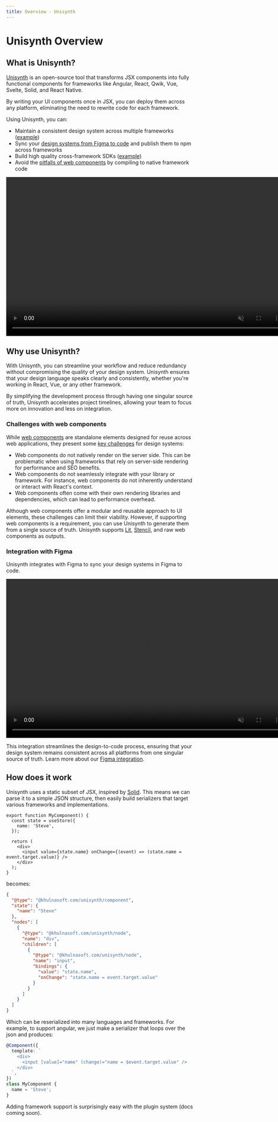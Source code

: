 ```yaml
---
title: Overview - Unisynth
---
```


# Unisynth Overview

## What is Unisynth?

[Unisynth](https://github.com/khulnasoft/unisynth) is an open-source tool that transforms JSX components into fully functional components for frameworks like Angular, React, Qwik, Vue, Svelte, Solid, and React Native.

By writing your UI components once in JSX, you can deploy them across any platform, eliminating the need to rewrite code for each framework.

Using Unisynth, you can:

- Maintain a consistent design system across multiple frameworks ([example](https://github.com/db-ui/mono))
- Sync your [design systems from Figma to code](/docs/figma) and publish them to npm across frameworks
- Build high quality cross-framework SDKs ([example](https://github.com/khulnasoft/khulnasoft/tree/main/packages/sdks#khulnasoftio-sdks))
- Avoid the [pitfalls of web components](#challenges-with-web-components) by compiling to native framework code

<video
  width="752"
  height="428"
  autoplay
  playsInline
  muted
  loop
  src="https://cdn.khulnasoft.com/o/assets%2FYJIGb4i01jvw0SRdL5Bt%2F65318cd035a940f88f7c19bfb0844e31%2Fcompressed?apiKey=YJIGb4i01jvw0SRdL5Bt&token=65318cd035a940f88f7c19bfb0844e31&alt=media&optimized=true"
/>

## Why use Unisynth?

With Unisynth, you can streamline your workflow and reduce redundancy without compromising the quality of your design system. Unisynth ensures that your design language speaks clearly and consistently, whether you're working in React, Vue, or any other framework.

By simplifying the development process through having one singular source of truth, Unisynth accelerates project timelines, allowing your team to focus more on innovation and less on integration.

### Challenges with web components

While [web components](https://developer.mozilla.org/en-US/docs/Web/API/Web_components) are standalone elements designed for reuse across web applications, they present some [key challenges](https://designsystemcentral.com/why-web-components-arent-the-design-system-silver-bullet-just-yet/152/) for design systems:

- Web components do not natively render on the server side. This can be problematic when using frameworks that rely on server-side rendering for performance and SEO benefits.
- Web components do not seamlessly integrate with your library or framework. For instance, web components do not inherently understand or interact with React's context.
- Web components often come with their own rendering libraries and dependencies, which can lead to performance overhead.

Although web components offer a modular and reusable approach to UI elements, these challenges can limit their viability. However, if supporting web components is a requirement, you can use Unisynth to generate them from a single source of truth. Unisynth supports [Lit](https://lit.dev/), [Stencil](https://stenciljs.com/), and raw web components as outputs.

### Integration with Figma

Unisynth integrates with Figma to sync your design systems in Figma to code.

<video
  width="752"
  height="428"
  autoplay
  playsInline
  muted
  loop
  src="https://cdn.khulnasoft.com/o/assets%2FYJIGb4i01jvw0SRdL5Bt%2F65d28d32b11d4577b116d6853dd72ce8%2Fcompressed?apiKey=YJIGb4i01jvw0SRdL5Bt&token=65d28d32b11d4577b116d6853dd72ce8&alt=media&optimized=true"
/>

This integration streamlines the design-to-code process, ensuring that your design system remains consistent across all platforms from one singular source of truth. Learn more about our [Figma integration](/docs/figma).

## How does it work

Unisynth uses a static subset of JSX, inspired by [Solid](https://www.solidjs.com/guide#jsx-compilation). This means we can parse it to a simple JSON structure, then easily build serializers that target various frameworks and implementations.

```tsx
export function MyComponent() {
  const state = useStore({
    name: 'Steve',
  });

  return (
    <div>
      <input value={state.name} onChange={(event) => (state.name = event.target.value)} />
    </div>
  );
}
```

becomes:

```json
{
  "@type": "@khulnasoft.com/unisynth/component",
  "state": {
    "name": "Steve"
  },
  "nodes": [
    {
      "@type": "@khulnasoft.com/unisynth/node",
      "name": "div",
      "children": [
        {
          "@type": "@khulnasoft.com/unisynth/node",
          "name": "input",
          "bindings": {
            "value": "state.name",
            "onChange": "state.name = event.target.value"
          }
        }
      ]
    }
  ]
}
```

Which can be reserialized into many languages and frameworks. For example, to support angular, we just make a serializer that loops over the json and produces:

```typescript
@Component({
  template: `
    <div>
      <input [value]="name" (change)="name = $event.target.value" />
    </div>
  `,
})
class MyComponent {
  name = 'Steve';
}
```

Adding framework support is surprisingly easy with the plugin system (docs coming soon).
